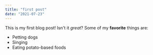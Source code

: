 ```yaml
---
title: "first post"
date: "2021-07-23"
---
```

This is my first blog post! Isn't it *great*?
Some of my **favorite** things are:
* Petting dogs
* Singing
* Eating potato-based foods